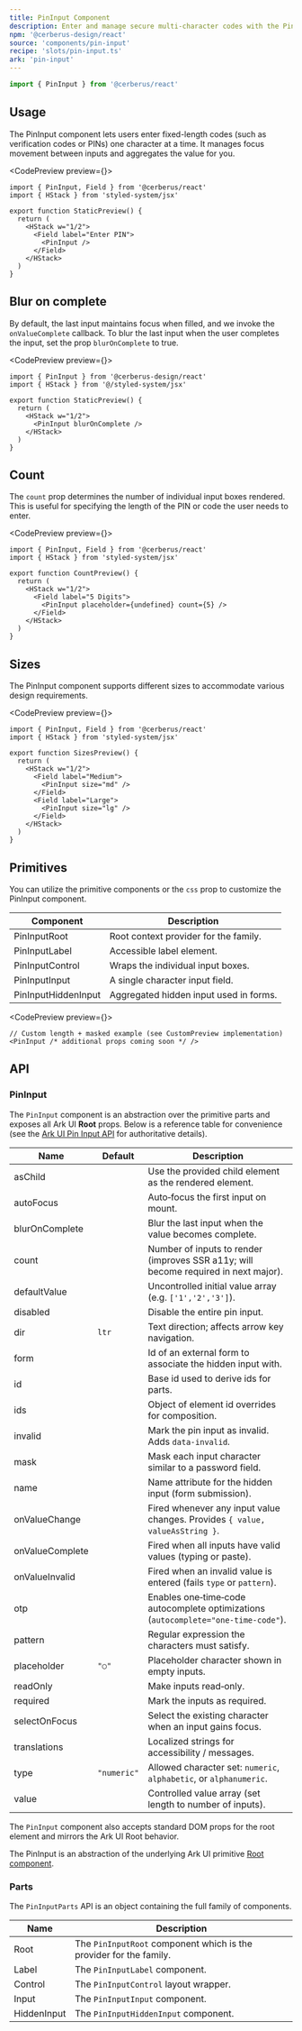 ```yaml
---
title: PinInput Component
description: Enter and manage secure multi-character codes with the PinInput component.
npm: '@cerberus-design/react'
source: 'components/pin-input'
recipe: 'slots/pin-input.ts'
ark: 'pin-input'
---
```



```ts
import { PinInput } from '@cerberus/react'
```

## Usage

The PinInput component lets users enter fixed-length codes (such as verification codes or PINs) one character at a time. It manages focus movement between inputs and aggregates the value for you.

<CodePreview preview={<StaticPreview />}>
```tsx
import { PinInput, Field } from '@cerberus/react'
import { HStack } from 'styled-system/jsx'

export function StaticPreview() {
  return (
    <HStack w="1/2">
      <Field label="Enter PIN">
        <PinInput />
      </Field>
    </HStack>
  )
}
```
</CodePreview>

## Blur on complete

By default, the last input maintains focus when filled, and we invoke the `onValueComplete` callback. To blur the last input when the user completes the input, set the prop `blurOnComplete` to true.

<CodePreview preview={<BlurCompletePreview />}>
```tsx
import { PinInput } from '@cerberus-design/react'
import { HStack } from '@/styled-system/jsx'

export function StaticPreview() {
  return (
    <HStack w="1/2">
      <PinInput blurOnComplete />
    </HStack>
  )
}
```
</CodePreview>

## Count

The `count` prop determines the number of individual input boxes rendered. This is useful for specifying the length of the PIN or code the user needs to enter.

<CodePreview preview={<CountPreview />}>
```tsx /count/
import { PinInput, Field } from '@cerberus/react'
import { HStack } from 'styled-system/jsx'

export function CountPreview() {
  return (
    <HStack w="1/2">
      <Field label="5 Digits">
        <PinInput placeholder={undefined} count={5} />
      </Field>
    </HStack>
  )
}
```
</CodePreview>

## Sizes

The PinInput component supports different sizes to accommodate various design requirements.

<CodePreview preview={<SizesPreview />}>
```tsx
import { PinInput, Field } from '@cerberus/react'
import { HStack } from 'styled-system/jsx'

export function SizesPreview() {
  return (
    <HStack w="1/2">
      <Field label="Medium">
        <PinInput size="md" />
      </Field>
      <Field label="Large">
        <PinInput size="lg" />
      </Field>
    </HStack>
  )
}
```
</CodePreview>

## Primitives

You can utilize the primitive components or the `css` prop to customize the PinInput component.

| Component              | Description                                      |
| ---------------------- | ------------------------------------------------ |
| PinInputRoot           | Root context provider for the family.            |
| PinInputLabel          | Accessible label element.                        |
| PinInputControl        | Wraps the individual input boxes.                |
| PinInputInput          | A single character input field.                  |
| PinInputHiddenInput    | Aggregated hidden input used in forms.           |

<CodePreview preview={<CustomPreview />}>

```tsx
// Custom length + masked example (see CustomPreview implementation)
<PinInput /* additional props coming soon */ />
```

</CodePreview>

## API

### PinInput

The `PinInput` component is an abstraction over the primitive parts and exposes all Ark UI **Root** props. Below is a reference table for convenience (see the [Ark UI Pin Input API](https://ark-ui.com/docs/components/pin-input#api-reference) for authoritative details).

| Name | Default | Description |
| ---- | ------- | ----------- |
| asChild |  | Use the provided child element as the rendered element. |
| autoFocus |  | Auto‑focus the first input on mount. |
| blurOnComplete |  | Blur the last input when the value becomes complete. |
| count |  | Number of inputs to render (improves SSR a11y; will become required in next major). |
| defaultValue |  | Uncontrolled initial value array (e.g. `['1','2','3']`). |
| disabled |  | Disable the entire pin input. |
| dir | `ltr` | Text direction; affects arrow key navigation. |
| form |  | Id of an external form to associate the hidden input with. |
| id |  | Base id used to derive ids for parts. |
| ids |  | Object of element id overrides for composition. |
| invalid |  | Mark the pin input as invalid. Adds `data-invalid`. |
| mask |  | Mask each input character similar to a password field. |
| name |  | Name attribute for the hidden input (form submission). |
| onValueChange |  | Fired whenever any input value changes. Provides `{ value, valueAsString }`. |
| onValueComplete |  | Fired when all inputs have valid values (typing or paste). |
| onValueInvalid |  | Fired when an invalid value is entered (fails `type` or `pattern`). |
| otp |  | Enables one‑time‑code autocomplete optimizations (`autocomplete="one-time-code"`). |
| pattern |  | Regular expression the characters must satisfy. |
| placeholder | `"○"` | Placeholder character shown in empty inputs. |
| readOnly |  | Make inputs read‑only. |
| required |  | Mark the inputs as required. |
| selectOnFocus |  | Select the existing character when an input gains focus. |
| translations |  | Localized strings for accessibility / messages. |
| type | `"numeric"` | Allowed character set: `numeric`, `alphabetic`, or `alphanumeric`. |
| value |  | Controlled value array (set length to number of inputs). |

The `PinInput` component also accepts standard DOM props for the root element and mirrors the Ark UI Root behavior.

The PinInput is an abstraction of the underlying Ark UI primitive [Root component](https://ark-ui.com/react/docs/components/pin-input).

### Parts

The `PinInputParts` API is an object containing the full family of components.

<NoteAdmonition description="It is best to only use the PinInputParts if you are building a custom solution. Importing object-based components can increase bundle size because every part is included." />

| Name | Description |
| ---- | ----------- |
| Root | The `PinInputRoot` component which is the provider for the family. |
| Label | The `PinInputLabel` component. |
| Control | The `PinInputControl` layout wrapper. |
| Input | The `PinInputInput` component. |
| HiddenInput | The `PinInputHiddenInput` component. |
